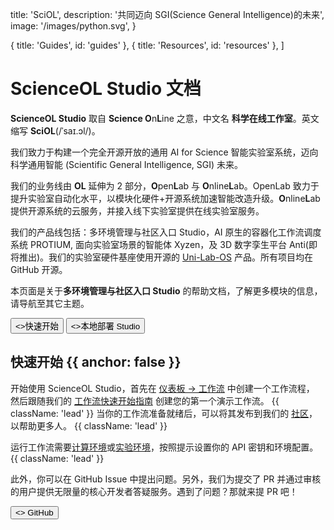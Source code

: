 
  title: 'SciOL',
  description:
    '共同迈向 SGI(Science General Intelligence)的未来',
  image: '/images/python.svg',
}

  { title: 'Guides', id: 'guides' },
  { title: 'Resources', id: 'resources' },
]

<HeroPattern />

# ScienceOL Studio 文档

**ScienceOL Studio** 取自 **Science O**n**L**ine 之意，中文名 **科学在线工作室**。英文缩写 **SciOL**(/ˈsaɪ.ɔl/)。

我们致力于构建一个完全开源开放的通用 AI for Science 智能实验室系统，迈向科学通用智能 (Scientific General Intelligence, SGI) 未来。

我们的业务线由 **OL** 延伸为 2 部分，**O**pen**L**ab 与 **O**nline**L**ab。OpenLab 致力于提升实验室自动化水平，以模块化硬件+开源系统加速智能改造升级。**O**nline**L**ab 提供开源系统的云服务，并接入线下实验室提供在线实验室服务。

我们的产品线包括：多环境管理与社区入口 Studio，AI 原生的容器化工作流调度系统 PROTIUM, 面向实验室场景的智能体 Xyzen，及 3D 数字孪生平台 Anti(即将推出)。我们的实验室硬件基座使用开源的 [Uni-Lab-OS]() 产品。所有项目均在 GitHub 开源。

本页面是关于**多环境管理与社区入口 Studio** 的帮助文档，了解更多模块的信息，请导航至其它主题。

<div className="not-prose mb-16 mt-6 flex gap-3">
  <Button href="/quickstart" arrow="right">
    <>快速开始</>
  </Button>
  <Button href="https://scienceol.tech" variant="outline" target="_blank">
    <>本地部署 Studio</>
  </Button>
</div>

## 快速开始 {{ anchor: false }}

开始使用 ScienceOL Studio，首先在 [仪表板 -> 工作流](#) 中创建一个工作流程，
然后跟随我们的 [工作流快速开始指南](#) 创建您的第一个演示工作流。 {{ className: 'lead' }} 
当你的工作流准备就绪后，可以将其发布到我们的 [社区](#)，以帮助更多人。 {{ className: 'lead' }}

运行工作流需要[计算环境](#)或[实验环境](#)，按照提示设置你的 API 密钥和环境配置。 {{ className: 'lead' }}

此外，你可以在 GitHub Issue 中提出问题。另外，我们为提交了 PR 并通过审核的用户提供无限量的核心开发者答疑服务。遇到了问题？那就来提 PR 吧！ 

<div className="not-prose flex gap-2 items-center">
    <GitHubIcon className=" size-4 fill-green-500 dark:fill-green-400" />

  <Button href="https://github.com/scienceol" variant="text" arrow="right" target="_blank">
    <>
    GitHub
    </>
  </Button>
</div>

<Guides />

<Resources />
